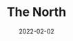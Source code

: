 ---
slug: "/2022-the-north"
cover: "./20220202_133650.jpg"
date: "2022-02-02"
title: "The North"
areas:
  - In family life, love is the oil that eases friction, the cement that binds closer together, and the music that brings harmony.
---